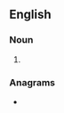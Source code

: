 ==English==

===Noun===
{{head|en|noun plural form}}

# {{plural of|Seifert fibre space|lang=en}}

===Anagrams===
* {{anagrams|en|a=abceeeeffiiprrssst|Seifert fiber spaces}}